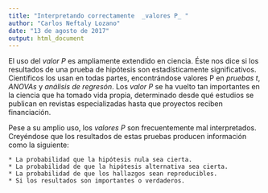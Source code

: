 ```yaml
---
title: "Interpretando correctamente  _valores P_ "
author: "Carlos Neftaly Lozano"
date: "13 de agosto de 2017"
output: html_document
---
```


El uso del _valor P_ es ampliamente extendido en ciencia. Éste nos dice si los resultados de una prueba de hipótesis son estadísticamente significativos. Científicos los usan en todas partes, encontrándose valores P en _pruebas t_, _ANOVAs_ y _análisis de regresón_. Los _valor P_  se ha vuelto tan importantes en la ciencia que ha tomado vida propia, determinado desde qué estudios se publican en revistas especializadas hasta que proyectos reciben financiación. 

Pese a su amplio uso, los _valores P_ son frecuentemente mal interpretados. Creyéndose que los resultados de estas pruebas producen información como la siguiente: 

    * La probabilidad que la hipótesis nula sea cierta. 
    * La probabilidad de que la hipótesis alternativa sea cierta. 
    * La probabilidad de que los hallazgos sean reproducibles.
    * Si los resultados son importantes o verdaderos. 
    
